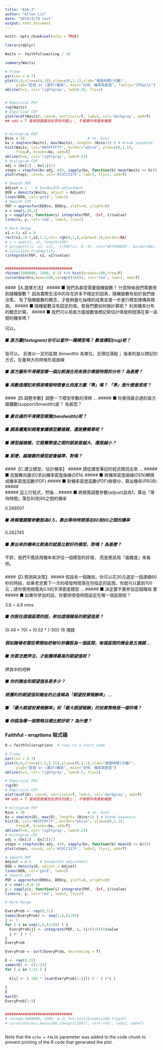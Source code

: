 ```yaml
---
title: "AS6-2"
author: "Allen Lin"
date: "2019/3/29 test"
output: html_document
---
```


```r
knitr::opts_chunk$set(echo = TRUE)

library(dplyr)

```


```r

Waits <- faithful$waiting / 10

summary(Waits)

# Frame
par(cex = 0.7)
plot(0,0,xlim=c(4,10),ylim=c(0,1.1),xlab="噴發時間(分鐘)", 
     ylab="密度 or (累計)機率", main="分布、機率與密度", family="STKaiti")
abline(h=1, col='lightgray', lwd=0.25, lty=2)


# Empirical PDF
rug(Waits)
# Empirical CDF
plot(ecdf(Waits), cex=0, verticals=T, lwd=2, col='darkgray', add=T)
## add = T 會將該圖層加在原先的圖上 , 不會額外再重新繪圖


# Histogram PDF
Bins = 20                             # no. bins
bx = seq(min(Waits), max(Waits), length= (Bins+1) ) # break sequence 
hist(Waits, col="#B3FFFF7F", border="white", ylim=c(0,1.1),
     freq=F, breaks=bx, add=T)
abline(h=0, col='lightgray', lwd=0.25)
# Histogram CDF
adj = (bx[2] - bx[1])/2
steps = stepfun(bx-adj, c(0, sapply(bx, function(b) mean(Waits <= b))))
plot(steps, cex=0, col='#33CC337F', lwd=3, lty=1, add=T)

# Smooth PDF
Adjust = 1    # bandwidth adjustment
DEN = density(Waits, adjust = Adjust)
lines(DEN, col='gold', lwd=3)
# Smooth CDF
PDF = approxfun(DEN$x, DEN$y, yleft=0, yright=0)
x = seq(4,10,1)
y = sapply(x, function(i) integrate(PDF, -Inf, i)$value)
lines(x, y, col='red', lwd=3, lty=2) 

# Mark Range
x1 = 8; x2 = 9
rect(x1,-0.1,x2,1.2,col= rgb(0,1,0,alpha=0.2),border=NA)
# x = seq(x1, x2, length=100)
# polygon(c(x, x2, x1),  c(PDF(x), 0, 0), col="#FF99003F", border=NA)
# Calculate Probability
(integrate(PDF, x1, x2)$value)


###############################
rbinom(1000000, 1000, 0.2) %>% hist(breaks=100,freq=F)
curve(dnorm(x,mean=200,sd=sqrt(160)), col='red', lwd=2, add=T)


```


####【A.選擇方法】
##### ■ 我們為甚麼需要隨機變數？ 什麼時候我們需要用到隨機變數？
因為實際生活中的存在許多不穩定的因素，隨機變數有助於我們做決策。
有了隨機變數的概念，才能夠量化抽樣的成果並進一步進行模型建構與預測。
##### ■ 隨機變數沒有固定的值，那我們要如何做計算呢？
利用機率分布的概念計算。
##### ■ 我們可以用直方圖或數值標記來估計噴發時間落在某一區間的機率嗎？

可以。

##### ■ 直方圖(histogram)也可以當作一種模型嗎？ 數值標記(rug)呢？

皆可以。
前者以一定的區間 (binwidth) 為單位，去預估落點；
後者則是以標記的方式，在量夠大的時候形成曲線

##### ■ 直方圖和平滑模型哪一個比較適合用來表示噴發時間的分布？ 為甚麼？

##### ■ 用數值標記來預測噴發時間會比用直方圖「準」嗎？ 「準」是什麼意思呢？

#####  

####【B.調整參數】調整一下模型參數的滑桿 …
##### ■ 你覺得最合適的直方圖欄數(support/binwidth)是？ 為甚麼？


##### ■ 最合適的平滑模型頻寬(bandwidth)呢？



##### ■ 調高欄寬和頻寬會讓模型變複雜，還是變簡單呢？



##### ■ 模型越複雜，它跟實際值之間的誤差是越大、還是越小？



##### ■ 那麼，越複雜的模型就會越準，對嗎？



#####  

####【C.建立模型、估計機率】
##### 請從課堂筆記的程式碼找出來 … 
##### ■ 從變數向量(D)求出機率密度曲線(DEN)
##### ■ 將機率密度曲線(DEN)轉換成機率密度函數(PDF)
##### ■ 對機率密度函數(PDF)做積分，算出機率(PROB)
#####  
##### 這三行程式，然後…
##### ■ 將頻寬調整參數(adjust)設為1，算出「等待時間」落在80到90之間的機率

0.268507

##### ■ 將頻寬調整參數設為0.5，算出等待時間落在80到90之間的機率

0.282745

##### ■ 算出來的機率比較高的就是比較好的模型，對嗎？ 為甚麼？

不對，我們不應該用機率來評估一個模型的好壞，
而是應該用「複雜度」來看他。

#####  

####【D.預測與決策】
##### 假設有一個賭局，你可以花30元選定一個連續60秒的時段，如果老忠實下一次的噴發時間落在你指定的區間，你就可以贏到100元；請你使用頻寬為0.5的平滑密度模型 …
##### ■ 決定要不要參加這個賭局
要
##### ■ 如果你參加的話，你要把噴發時間設定在哪一個區間呢？

3.8 ~ 4.8 mins

##### ■ 你設在這個區間的話，參加這個賭局的期望值是？

(0.48 * 70) + (0.52 * (-30))
18 塊錢

#####  
##### 假如賭場老闆從零開始把每10秒鐘設為一個區間，每個區間的賭金是五塊錢 …
##### ■ 你要怎麼押注，才能獲得最高的期望值呢？

押其中的吧幹

##### ■ 你的賭金和期望值各是多少？



#####  
##### 將獲利的期望值和賭金的比值稱為「期望投資報酬率」 …
##### ■ 「最大期望投資報酬率」和「最大期望報酬」的投資策略是一樣的嗎？
##### ■ 你認為哪一個策略目標比較好呢？ 為什麼？


### Faithful - eruptions 程式碼
```r

D = faithful$eruptions  # copy to a short name

# Frame
par(cex = 0.7)
plot(0,0,xlim=c(1.5,5.25),ylim=c(0,1.1),xlab="噴發時間(分鐘)", 
     ylab="密度 or (累計)機率", main="分布、機率與密度")
abline(h=1, col='lightgray', lwd=0.5, lty=2)

# Empirical PDF
rug(D)
# Empirical CDF
plot(ecdf(D), cex=0, verticals=T, lwd=2, col='darkgray', add=T)
## add = T 會將該圖層加在原先的圖上 , 不會額外再重新繪圖

# Histogram PDF
Bins = 20                             # no. bins
bx = seq(min(D), max(D), length= (Bins+1) ) # break sequence 
hist(D, col="#B3FFFF7F", border="white", ylim=c(0,1.1),
     freq=F, breaks=bx, add=T)
abline(h=0, col='lightgray', lwd=0.25)
# Histogram CDF
adj = (bx[2] - bx[1])/2
steps = stepfun(bx-adj, c(0, sapply(bx, function(b) mean(D <= b))))
plot(steps, cex=0, col='#33CC337F', lwd=3, lty=1, add=T)

# Smooth PDF
Adjust = 0.5    # bandwidth adjustment
DEN = density(D, adjust = Adjust)
lines(DEN, col='gold', lwd=3)
# Smooth CDF
PDF = approxfun(DEN$x, DEN$y, yleft=0, yright=0)
x = seq(1,6,0.1)
y = sapply(x, function(i) integrate(PDF, -Inf, i)$value)
lines(x, y, col='red', lwd=3, lty=2) 
```


```r
# Mark Range

EveryProb <- rep(0,31)
names(EveryProb) <- seq(1,6,(1/6))
j <- 1
for ( i in seq(1,6,(1/6)) ) {
  EveryProb[j] <- integrate(PDF, i, (i+(1/6)))$value
  j <- j + 1
}
EveryProb

EveryProb <- sort(EveryProb, decreasing = T)

E <- rep(0,31)
names(E) <- c(1:31)
for ( i in 1:31 ) {
  
  E[i] <- ( 100 * (sum(EveryProb[1:i])) ) - ( 5*i )
  
}
E
max(E)
EveryProb[1:9]


###############################
# rbinom(1000000, 1000, 0.2) %>% hist(breaks=100,freq=F)
# curve(dnorm(x,mean=200,sd=sqrt(160)), col='red', lwd=2, add=T)



```


Note that the `echo = FALSE` parameter was added to the code chunk to prevent printing of the R code that generated the plot.

